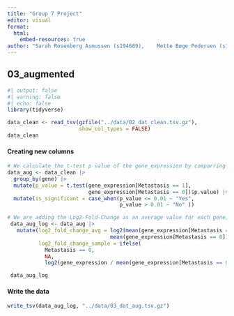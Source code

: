 ```yaml
---
title: "Group 7 Project"
editor: visual
format:
  html:
    embed-resources: true
author: "Sarah Rosenberg Asmussen (s194689),	Mette Bøge Pedersen (s194679),	Caroline Amalie Bastholm Jensen (s213427), Jaime Noguera Piera (s233773), Yassine Turki (s231735)"
---
```


## 03_augmented

```r
#| output: false
#| warning: false
#| echo: false
library(tidyverse)
```

```r
data_clean <- read_tsv(gzfile("../data/02_dat_clean.tsv.gz"),
                       show_col_types = FALSE)
data_clean
```

#### Creating new columns

```r
# We calculate the t-test p value of the gene_expression by comparring metastasis and non-metastasis for each gene:
data_aug <- data_clean |>
  group_by(gene) |>
  mutate(p_value = t.test(gene_expression[Metastasis == 1], 
                          gene_expression[Metastasis == 0])$p.value) |>
  mutate(is_significant = case_when(p_value <= 0.01 ~ "Yes",
                                    p_value > 0.01 ~ "No" ))
```

```r
# We are adding the Log2-Fold-Change as an average value for each gene, and a Log2-Fold-Change as a value for each sample with metastasis for each gene.
 data_aug_log <- data_aug |>
   mutate(log2_fold_change_avg = log2(mean(gene_expression[Metastasis == 1]) / 
                                 mean(gene_expression[Metastasis == 0])),
          log2_fold_change_sample = ifelse(
            Metastasis == 0,
            NA,              
            log2(gene_expression / mean(gene_expression[Metastasis == 0]))))

 data_aug_log
```

#### Write the data

```r
write_tsv(data_aug_log, "../data/03_dat_aug.tsv.gz")
```
